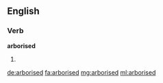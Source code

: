 ==English==

===Verb===
'''arborised'''

# {{en-past of|arborise}}

[[de:arborised]]
[[fa:arborised]]
[[mg:arborised]]
[[ml:arborised]]